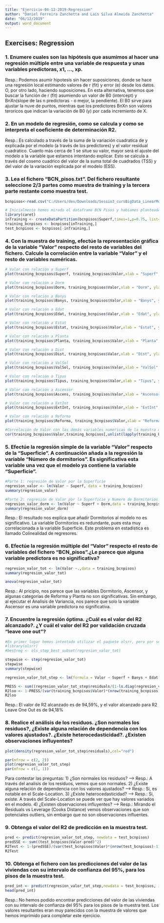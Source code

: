 ```yaml
---
title: "Ejercicio-04-12-2019-Regression"
author: "Daniel Ferreira Zanchetta and Lais Silva Almeida Zanchetta"
date: "06/12/2019"
output: word_document
---
```


## Exercises: Regression

### 1.	Enumere cuales son las hipótesis que asumimos al hacer una regresión múltiple entre una variable de respuesta y unas variables predictoras, x1, …, xp.
Resp.: Podemos asumir hipotesis sin hacer suposiciones, donde se hace una regresión local estimando valores de r (fit) y error (e) desde los datos. O, por otro lado, haciendo suposiciones. En esta alternativa, tenemos que buscar la función de r (fit) asumiendo un valor de B0 (intercept) y BnXn(slope de las n predictoras - o mejor, la pendiente). El B0 sirve para ajustar la nuve de puntos, mientras que los predictores BnXn son valores teroricos que indican la variación de B0 (y) por cada incremiento de X.

### 2.	En un modelo de regresión, como se calcula y como se interpreta el coeficiente de determinación R2.
Resp.: Es calculado a través de la suma de la variación cuadratica de y explicada por el modelo (a través de los predictores) y el valor residual cuadratico.
Cuanto más cerca de 1 se situe su valor, mayor será el ajuste del modelo a la variable que estamos intentando explicar. Esto se calcula a través del coseno cuadrico del valor de la suma total de cuadrados (TSS) y del valor de la variación explicada por el modelo (ESS).

### 3.	Lea el fichero “BCN_pisos.txt”. Del fichero resultante seleccione 2/3 partes como muestra de training y la tercera parte restante como muestra test.
```r
bcnpisos<-read.csv("C:/Users/dev/Downloads/Sessio3_cursBigData_LinearModel/exer3/bcn_pisos.txt", header=TRUE,sep="\t")

# Inicialmente hemos mirado el dataframe BCN Pisos y habiamos planteado dividir 2/3 a través de la información del Ascensor, donde el 2/3 sería para CON ascensor, y el 1/3 SIN ascensor. Sin embargo, por fin, hemos decidido utilizar una función para definir los datos de training y de lo test.
library(caret)
inTraining <- createDataPartition(bcnpisos$Superf,times=1,p=0.75, list=FALSE)
training_bcnpisos <- bcnpisos[inTraining,]
test_bcnpisos <- bcnpisos[-inTraining,]
```
### 4.	Con la muestra de training, efectúe la representación gráfica de la variable “Valor” respecto del resto de variables del fichero. Calcule la correlación entre la variable “Valor” y el resto de variables numéricas.
```r
# Valor con relación a Superf
plot(training_bcnpisos$Superf, training_bcnpisos$Valor,xlab = "Superf", ylab = "Valor", main="Relacion entre Valor y Superficie", type = "p", pch=19,col="darkblue")

# Valor con relación a Dorm
plot(training_bcnpisos$Dorm, training_bcnpisos$Valor,xlab = "Dorm", ylab = "Valor", main="Relacion entre Valor y Dorm", type = "p", pch=19,col="darkblue")

# Valor con relación a Banys
plot(training_bcnpisos$Banys, training_bcnpisos$Valor,xlab = "Banys", ylab = "Valor", main="Relacion entre Valor y Banys", type = "p", pch=19,col="darkblue")

# Valor con relación a Edat
plot(training_bcnpisos$Edat, training_bcnpisos$Valor,xlab = "Edat", ylab = "Valor", main="Relacion entre Valor y Edat", type = "p", pch=19,col="darkblue")

# Valor con relación a Estat
plot(training_bcnpisos$Estat, training_bcnpisos$Valor,xlab = "Estat", ylab = "Valor", main="Relacion entre Valor y Estat", type = "p", pch=19,col="darkblue")

# Valor con relación a Planta
plot(training_bcnpisos$Planta, training_bcnpisos$Valor,xlab = "Planta", ylab = "Valor", main="Relacion entre Valor y Planta", type = "p", pch=19,col="darkblue")

# Valor con relación a Dist
plot(training_bcnpisos$Dist, training_bcnpisos$Valor,xlab = "Dist", ylab = "Valor", main="Relacion entre Valor y Dist", type = "p", pch=19,col="darkblue")

# Valor con relación a ValSol
plot(training_bcnpisos$ValSol, training_bcnpisos$Valor,xlab = "ValSol", ylab = "Valor", main="Relacion entre Valor y ValSol", type = "p", pch=19,col="darkblue")

# Valor con relación a Tipus
plot(training_bcnpisos$Tipus, training_bcnpisos$Valor,xlab = "Tipus", ylab = "Valor", main="Relacion entre Valor y Tipus", type = "p", pch=19,col="darkblue")

# Valor con relación a Ascensor
plot(training_bcnpisos$Ascens, training_bcnpisos$Valor,xlab = "Ascensor", ylab = "Valor", main="Relacion entre Valor y Ascensor", type = "p", pch=19,col="darkblue")

# Valor con relación a ExtInt
plot(training_bcnpisos$ExtInt, training_bcnpisos$Valor,xlab = "ExtInt", ylab = "Valor", main="Relacion entre Valor y ExtInt", type = "p", pch=19,col="darkblue")

# Valor con relación a Reforma
plot(training_bcnpisos$Reforma, training_bcnpisos$Valor,xlab = "Reforma", ylab = "Valor", main="Relacion entre Valor y Reforma", type = "p", pch=19,col="darkblue")

#Correlación de Valor con las demás variables numericas de la muestra de Training
cor(training_bcnpisos$Valor,training_bcnpisos[,unlist(lapply(training_bcnpisos,is.numeric))])
```
### 5.	Efectúe la regresión simple de la variable “Valor” respecto de la “Superficie”. A continuación añada a la regresión la variable “Número de dormitorios”. Es significativa esta variable una vez que el modelo ya contiene la variable “Superficie”.
```r
#Parte 1: regresión de Valor por la Superficie
regresion_valor <- lm(Valor ~ Superf, data = training_bcnpisos)
summary(regresion_valor)

#Parte 2: regresión de Valor por la Superficie y Numero de Dormitorios
regresion_valor_dorm <- lm(Valor ~ Superf + Dorm,data = training_bcnpisos)
summary(regresion_valor_dorm)
```
Resp.: El resultado nos explica que añadir Dormitorios al modelo no es significativo. La variable Dormitorios es redundante, pues esta muy correlacionada a la variable Superficie. Este problema en estadistica es llamado Colinealidad de regresores.

### 6.	Efectúe la regresión múltiple del “Valor” respecto el resto de variables del fichero “BCN_pisos”.¿Le parece que alguna variable predictora es no significativa?
```r
regresion_valor_tot <- lm(Valor ~.,data = training_bcnpisos)
summary(regresion_valor_tot)

anova(regresion_valor_tot)
```
Resp.: Al pricipio, nos parece que las variables Dormitorio, Ascensor, y algunas categorias de Reforma y Planta no son significativas. Sin embargo, al ejecutar el Analisis de Variancia, nos parece que solo la variable Ascensor es una variable predictora no significativa.

### 7.	Encuentre la regresión óptima. ¿Cuál es el valor del R2 alcanzado?. ¿Y cuál el valor del R2 por validación cruzada “leave one out”?
```r
#En primer lugar hemos intentado utilizar el paquete olsrr, pero por ser muy time consuming, hemos elegido continuar el ejercicio con el stepwise. Hemos dejado el codigo con estas instrucciones para efectos de documentación.
#library(olsrr)
#bestreg <- ols_step_best_subset(regresion_valor_tot)

stepwise <- step(regresion_valor_tot)
stepwise
summary(stepwise)

regresion_valor_tot_step <- lm(formula = Valor ~ Superf + Banys + Edat + Estat + Planta + Dist + ValSol + Tipus + ExtInt + Reforma, data = training_bcnpisos)

PRESS <- sum((regresion_valor_tot_step$residuals/(1-ls.diag(regresion_valor_tot_step)$hat))^2)
R2loo <- 1-PRESS/(var(training_bcnpisos$Valor)*(nrow(training_bcnpisos)-1))
R2loo
```
Resp.: El valor de R2 alcanzado es de 94,59%, y el valor alcanzado para R2 Leave One Out es de 94,18%

### 8.	Realice el análisis de los residuos. ¿Son normales los residuos?, ¿Existe alguna relación de dependencia con los valores ajustados?. ¿Existe heterocedasticidad?. ¿Existen observaciones influyentes?
```r
plot(density(regresion_valor_tot_step$residuals),col="red")

par(mfrow = c(2, 2))
plot(regresion_valor_tot_step)
par(mfrow = c(1, 1))
```
Para contestar las preguntas:
1) ¿Son normales los residuos? --> Resp.: A través del analisis de los residuos, vemos que son normales.
2) ¿Existe alguna relación de dependencia con los valores ajustados? -->  Resp.: Si, es notable en el Scale-Location.
3) ¿Existe heterocedasticidad? --> Resp.: Si, existe. A través del Scale-Location se puede ver que hay valores variados en el modelo.
4) ¿Existen observaciones influyentes? --> Resp.: Mirando el Residuals vs Leverage (Cooks Distance) vemos observaciones que son potenciales outliers, sin embargo que no son observaciones influentes.

### 9.	Obtenga el valor del R2 de predicción en la muestra test.
```r
pred <- predict(regresion_valor_tot_step, newdata = test_bcnpisos)
predSSE <- sum((test_bcnpisos$Valor-pred)^2)
R2Test <- 1-(predSSE)/(var(test_bcnpisos$Valor)*(nrow(test_bcnpisos)-1))
R2Test
```
### 10.	Obtenga el fichero con las predicciones del valor de las viviendas con su intervalo de confianza del 95%, para los pisos de la muestra test.
```r
pred_int <- predict(regresion_valor_tot_step,newdata = test_bcnpisos, interval = "confidence")
head(pred_int)
```
Resp.: No hemos podido encontrar predicciones del valor de las viviendas con su intervalo de confianza del 95% para los pisos de la muestra test. Los valores resultantes eran muy parecidos con la muestra de valores que hemos imprimido para completar este ejercicio.
